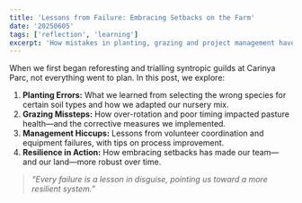 ```yaml
---
title: 'Lessons from Failure: Embracing Setbacks on the Farm'
date: '20250605'
tags: ['reflection', 'learning']
excerpt: 'How mistakes in planting, grazing and project management have shaped our adaptive approach.'
---
```


When we first began reforesting and trialling syntropic guilds at Carinya Parc, not everything went to plan. In this post, we explore:

1. **Planting Errors:** What we learned from selecting the wrong species for certain soil types and how we adapted our nursery mix.
2. **Grazing Missteps:** How over-rotation and poor timing impacted pasture health—and the corrective measures we implemented.
3. **Management Hiccups:** Lessons from volunteer coordination and equipment failures, with tips on process improvement.
4. **Resilience in Action:** How embracing setbacks has made our team—and our land—more robust over time.

> _“Every failure is a lesson in disguise, pointing us toward a more resilient system.”_
